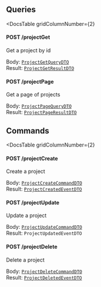 


<div
  class={"spacer"}
/>



## Queries

<DocsTable
  gridColumnNumber={2}
>

  <div>

  

#### POST /projectGet



Get a project by id


  </div>

  <div>

    
Body: [`ProjectGetQueryDTO`](#project-get)  
Result: [`ProjectGetResultDTO`](#project-get)
  </div>

  <div>

  

#### POST /projectPage



Get a page of projects


  </div>

  <div>

    
Body: [`ProjectPageQueryDTO`](#project-page)  
Result: [`ProjectPageResultDTO`](#project-page)
  </div>
</DocsTable>

<div
  class={"spacer"}
/>



## Commands

<DocsTable
  gridColumnNumber={2}
>

  <div>

  

#### POST /projectCreate



Create a project


  </div>

  <div>

    
Body: [`ProjectCreateCommandDTO`](#project-create)  
Result: [`ProjectCreatedEventDTO`](#project-create)
  </div>

  <div>

  

#### POST /projectUpdate



Update a project


  </div>

  <div>

    
Body: [`ProjectUpdateCommandDTO`](#project-update)  
Result: `ProjectUpdatedEventDTO`
  </div>

  <div>

  

#### POST /projectDelete



Delete a project


  </div>

  <div>

    
Body: [`ProjectDeleteCommandDTO`](#project-delete)  
Result: [`ProjectDeletedEventDTO`](#project-delete)
  </div>
</DocsTable>
